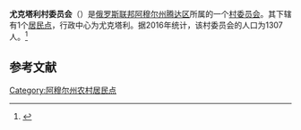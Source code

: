 {{Infobox Settlement
| official_name = 尤克塔利村委员会
| native_name = Юкталинский сельсовет
| settlement_type = [[村委员会|村委员会]]
| subdivision_type = [[国家|国家]]
| subdivision_type1 = [[俄罗斯行政区划|州]]
| subdivision_type2 = [[区_(苏联)|区]]
| subdivision_name = {{RUS}}
| subdivision_name1 = [[阿穆尔州|阿穆尔州]]
| subdivision_name2 = [[腾达区|腾达区]]
| seat_type = 行政中心
| seat = 尤克塔利
| population_as_of=2016
| population_footnotes = <ref name=amurstat />
| population_total = 1307
| coordinates_display = inline,title
| latd = 56 | latm = 35 | lats = 41 | latNS = N
| longd = 121 | longm = 38 | longs = 50 | longEW = E
| timezone = [[雅库茨克时间|MSK+6]]
| utc_offset = +9
| blank_name = [[俄罗斯市政土地区划代码|OKTMO编码]]
| blank_info = [http://classif.spb.ru/classificators/view/tma.php?st=A&kr=1&kod=10654439 10654439]
}}
'''尤克塔利村委员会'''（{{lang-ru|Юкталинский сельсовет}}）是[[俄罗斯联邦|俄罗斯联邦]][[阿穆尔州|阿穆尔州]][[腾达区|腾达区]]所属的一个[[村委员会|村委员会]]。其下辖有1个[[居民点|居民点]]，行政中心为尤克塔利。据2016年统计，该村委员会的人口为1307人。<ref name=amurstat>{{cite web |url=http://amurstat.gks.ru/wps/wcm/connect/rosstat_ts/amurstat/resources/d600c10043769f3eb9effbdd898fc419/07_1_4.htm |title=Оценка численности населения по городским округам, муниципальным районам, городским и сельским поселениям Амурской области на 1 января 2016 года |language=ru |accessdate=2016-04-21 |archiveurl=https://www.webcitation.org/6gvsqa6qi?url=http://amurstat.gks.ru/wps/wcm/connect/rosstat_ts/amurstat/resources/d600c10043769f3eb9effbdd898fc419/07_1_4.htm |archivedate=2016-04-21 |deadurl=yes }}</ref>

== 参考文献 ==
{{reflist}}

{{Russia-stub}}

[[Category:阿穆尔州农村居民点|Category:阿穆尔州农村居民点]]